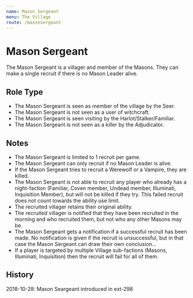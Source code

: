 ```yaml
---
name: Mason Sergeant
menu: The Village
route: /masonsergeant
---
```


# Mason Sergeant

The Mason Sergeant is a villager and member of the Masons. They can make a single recruit if there is no Mason Leader alive.

## Role Type

- The Mason Sergeant is seen as member of the village by the Seer.
- The Mason Sergeant is not seen as a user of witchcraft.
- The Mason Sergeant is seen visiting by the Harlot/Stalker/Familiar.
- The Mason Sergeant is not seen as a killer by the Adjudicator.

## Notes

- The Mason Sergeant is limited to 1 recruit per game.
- The Mason Sergeant can only recruit if no Mason Leader is alive.
- If the Mason Sergeant tries to recruit a Werewolf or a Vampire, they are killed.
- The Mason Sergeant is not able to recruit any player who already has a night-faction (Familiar, Coven member, Undead member, Illuminati, Inquisition Member), but will not be killed if they try. This failed recruit does not count towards the ability use limit.
- The recruited villager retains their original ability.
- The recruited villager is notified that they have been recruited in the morning and who recruited them, but not who any other Masons may be.
- The Mason Sergeant gets a notification if a successful recruit has been made. No notification is given if the recruit is unsuccessful, but in that case the Mason Sergeant can draw their own conclusion...
- If a player is targeted by multiple Village sub-factions (Masons, Illuminati, Inquisition) then the recruit will fail for all of them.

## History

2018-10-28: Mason Seargeant introduced in ext-298
